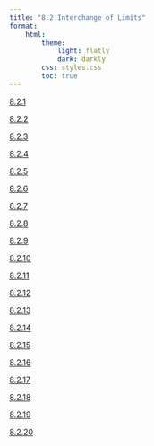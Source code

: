 ```yaml
---
title: "8.2 Interchange of Limits"
format:
    html:
        theme:
            light: flatly
            dark: darkly
        css: styles.css
        toc: true
---
```

                                          
[8.2.1](./8.2.1.qmd)
                                          
[8.2.2](./8.2.2.qmd)
                                          
[8.2.3](./8.2.3.qmd)
                                          
[8.2.4](./8.2.4.qmd)
                                          
[8.2.5](./8.2.5.qmd)
                                          
[8.2.6](./8.2.6.qmd)
                                          
[8.2.7](./8.2.7.qmd)
                                          
[8.2.8](./8.2.8.qmd)
                                          
[8.2.9](./8.2.9.qmd)
                                          
[8.2.10](./8.2.10.qmd)
                                          
[8.2.11](./8.2.11.qmd)
                                          
[8.2.12](./8.2.12.qmd)
                                          
[8.2.13](./8.2.13.qmd)
                                          
[8.2.14](./8.2.14.qmd)
                                          
[8.2.15](./8.2.15.qmd)
                                          
[8.2.16](./8.2.16.qmd)
                                          
[8.2.17](./8.2.17.qmd)
                                          
[8.2.18](./8.2.18.qmd)
                                          
[8.2.19](./8.2.19.qmd)
                                          
[8.2.20](./8.2.20.qmd)